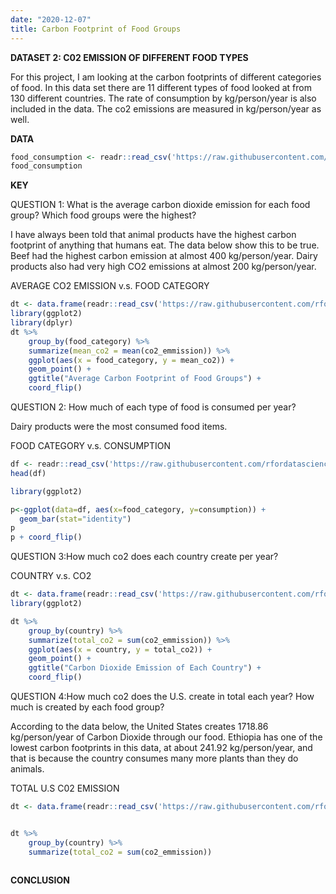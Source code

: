 ```yaml
---
date: "2020-12-07"
title: Carbon Footprint of Food Groups 
---
```


**DATASET 2: C02 EMISSION OF DIFFERENT FOOD TYPES**

For this project, I am looking at the carbon footprints of different categories of food. In this data set there are 11 different types of food looked at from 130 different countries. The rate of consumption by kg/person/year is also included in the data. The co2 emissions are measured in kg/person/year as well. 

**DATA**
```r
food_consumption <- readr::read_csv('https://raw.githubusercontent.com/rfordatascience/tidytuesday/master/data/2020/2020-02-18/food_consumption.csv')
food_consumption
```

**KEY**


QUESTION 1: What is the average carbon dioxide emission for each food group? Which food groups were the highest?

I have always been told that animal products have the highest carbon footprint of anything that humans eat. The data below show this to be true. Beef had the highest carbon emission at almost 400 kg/person/year. Dairy products also had very high CO2 emissions at almost 200 kg/person/year.

AVERAGE CO2 EMISSION v.s. FOOD CATEGORY
```r
dt <- data.frame(readr::read_csv('https://raw.githubusercontent.com/rfordatascience/tidytuesday/master/data/2020/2020-02-18/food_consumption.csv'))
library(ggplot2)
library(dplyr)
dt %>%
    group_by(food_category) %>%
    summarize(mean_co2 = mean(co2_emmission)) %>%
    ggplot(aes(x = food_category, y = mean_co2)) +
    geom_point() +
    ggtitle("Average Carbon Footprint of Food Groups") +
    coord_flip()
```

QUESTION 2: How much of each type of food is consumed per year? 

Dairy products were the most consumed food items. 

FOOD CATEGORY v.s. CONSUMPTION
```r
df <- readr::read_csv('https://raw.githubusercontent.com/rfordatascience/tidytuesday/master/data/2020/2020-02-18/food_consumption.csv')
head(df)

library(ggplot2)

p<-ggplot(data=df, aes(x=food_category, y=consumption)) +
  geom_bar(stat="identity")
p
p + coord_flip()
```

QUESTION 3:How much co2 does each country create per year?

COUNTRY v.s. CO2
```r
dt <- data.frame(readr::read_csv('https://raw.githubusercontent.com/rfordatascience/tidytuesday/master/data/2020/2020-02-18/food_consumption.csv'))
library(ggplot2)

dt %>%
    group_by(country) %>%
    summarize(total_co2 = sum(co2_emmission)) %>%
    ggplot(aes(x = country, y = total_co2)) +
    geom_point() +
    ggtitle("Carbon Dioxide Emission of Each Country") +
    coord_flip() 

```



QUESTION 4:How much co2 does the U.S. create in total each year? How much is created by each food group?

According to the data below, the United States creates 1718.86 kg/person/year of Carbon Dioxide through our food. Ethiopia has one of the lowest carbon footprints in this data, at about 241.92 kg/person/year, and that is because the country consumes many more plants than they do animals. 

TOTAL U.S C02 EMISSION 
```r
dt <- data.frame(readr::read_csv('https://raw.githubusercontent.com/rfordatascience/tidytuesday/master/data/2020/2020-02-18/food_consumption.csv'))


dt %>%
    group_by(country) %>%
    summarize(total_co2 = sum(co2_emmission)) 
    
```



**CONCLUSION**

